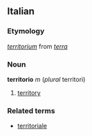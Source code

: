 ==Italian==
===Etymology===
{{L.}} ''[[territorium]]'' from ''[[terra]]''

===Noun===
'''territorio''' ''m'' (''plural'' territori)

# [[territory]]

===Related terms===
*[[territoriale]]